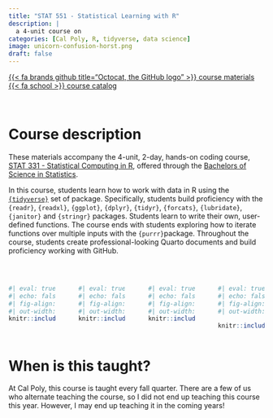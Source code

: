 ```yaml
---
title: "STAT 551 - Statistical Learning with R"
description: |
  a 4-unit course on 
categories: [Cal Poly, R, tidyverse, data science]
image: unicorn-confusion-horst.png
draft: false
---
```


[{{< fa brands github title="Octocat, the GitHub logo" >}} course materials](https://github.com/atheobold/stat-learning){.btn target="_blank"} [{{< fa school >}} course catalog](https://catalog.calpoly.edu/search/?P=stat+551){.btn target="_blank"}

<br>

# Course description

These materials accompany the 4-unit, 2-day, hands-on coding course, [STAT 331 - Statistical Computing in R](https://atheobold.github.io/groupworthy-data-science/), offered through the [Bachelors of Science in Statistics](https://statistics.calpoly.edu/content/curriculum).

In this course, students learn how to work with data in R using the [`{tidyverse}`](https://www.tidyverse.org/) set of package. Specifically, students build proficiency with the `{readr}`, `{readxl}`, `{ggplot}`, `{dplyr}`, `{tidyr}`, `{forcats}`, `{lubridate}`, `{janitor}` and `{stringr}` packages. Students learn to write their own, user-defined functions. The course ends with students exploring how to iterate functions over multiple inputs with the `{purrr}`package. Throughout the course, students create professional-looking Quarto documents and build proficiency working with GitHub.

<br>

:::::::: columns
::: {.column width="24%"}
```r
#| eval: true
#| echo: false
#| fig-align: "center"
#| out-width: "75%"
knitr::include_graphics("tidymodels.png")
```
:::

::: {.column width="1%"}
:::

::: {.column width="24%"}
```r
#| eval: true
#| echo: false
#| fig-align: "center"
#| out-width: "75%"
knitr::include_graphics("recipes.png")
```
:::

::: {.column width="1%"}
:::

::: {.column width="24%"}
```r
#| eval: true
#| echo: false
#| fig-align: "center"
#| out-width: "75%"
knitr::include_graphics("parsnip.png")
```
:::

::: {.column width="1%"}
:::

::: {.column width="24%"}
```r
#| eval: true
#| echo: false
#| fig-align: "center"
#| out-width: "75%"

knitr::include_graphics("yardstick.png")
```
:::
::::::::

# When is this taught?

At Cal Poly, this course is taught every fall quarter. There are a few of us who alternate teaching the course, so I did not end up teaching this course this year. However, I may end up teaching it in the coming years!
